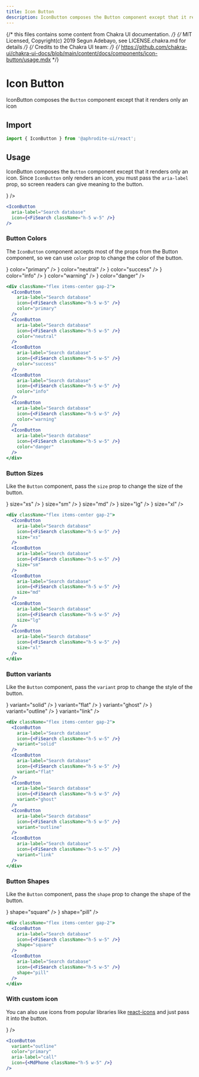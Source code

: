 ```yaml
---
title: Icon Button
description: IconButton composes the Button component except that it renders only an icon.
---
```


{/* this files contains some content from Chakra UI documentation. */}
{/* MIT Licensed, Copyright(c) 2019 Segun Adebayo, see LICENSE.chakra.md for details */}
{/* Credits to the Chakra UI team: */}
{/* https://github.com/chakra-ui/chakra-ui-docs/blob/main/content/docs/components/icon-button/usage.mdx */}

# Icon Button

IconButton composes the `Button` component except that it renders only an icon

## Import

```js
import { IconButton } from '@aphrodite-ui/react';
```

## Usage

IconButton composes the `Button` component except that it renders only an icon.
Since `IconButton` only renders an icon, you must pass the `aria-label` prop, so
screen readers can give meaning to the button.

<Canvas>
  <IconButton
    aria-label="Search database"
    icon={<FiSearch className="h-5 w-5" />}
  />
</Canvas>

```jsx
<IconButton
  aria-label="Search database"
  icon={<FiSearch className="h-5 w-5" />}
/>
```

### Button Colors

The `IconButton` component accepts most of the props from the Button component,
so we can use `color` prop to change the color of the button.

<Canvas>
  <div className="flex items-center gap-2">
    <IconButton
      aria-label="Search database"
      icon={<FiSearch className="h-5 w-5" />}
      color="primary"
    />
    <IconButton
      aria-label="Search database"
      icon={<FiSearch className="h-5 w-5" />}
      color="neutral"
    />
    <IconButton
      aria-label="Search database"
      icon={<FiSearch className="h-5 w-5" />}
      color="success"
    />
    <IconButton
      aria-label="Search database"
      icon={<FiSearch className="h-5 w-5" />}
      color="info"
    />
    <IconButton
      aria-label="Search database"
      icon={<FiSearch className="h-5 w-5" />}
      color="warning"
    />
    <IconButton
      aria-label="Search database"
      icon={<FiSearch className="h-5 w-5" />}
      color="danger"
    />
  </div>
</Canvas>

```jsx
<div className="flex items-center gap-2">
  <IconButton
    aria-label="Search database"
    icon={<FiSearch className="h-5 w-5" />}
    color="primary"
  />
  <IconButton
    aria-label="Search database"
    icon={<FiSearch className="h-5 w-5" />}
    color="neutral"
  />
  <IconButton
    aria-label="Search database"
    icon={<FiSearch className="h-5 w-5" />}
    color="success"
  />
  <IconButton
    aria-label="Search database"
    icon={<FiSearch className="h-5 w-5" />}
    color="info"
  />
  <IconButton
    aria-label="Search database"
    icon={<FiSearch className="h-5 w-5" />}
    color="warning"
  />
  <IconButton
    aria-label="Search database"
    icon={<FiSearch className="h-5 w-5" />}
    color="danger"
  />
</div>
```

### Button Sizes

Like the `Button` component, pass the `size` prop to change the size of the button.

<Canvas>
  <div className="flex items-center gap-2">
    <IconButton
      aria-label="Search database"
      icon={<FiSearch className="h-5 w-5" />}
      size="xs"
    />
    <IconButton
      aria-label="Search database"
      icon={<FiSearch className="h-5 w-5" />}
      size="sm"
    />
    <IconButton
      aria-label="Search database"
      icon={<FiSearch className="h-5 w-5" />}
      size="md"
    />
    <IconButton
      aria-label="Search database"
      icon={<FiSearch className="h-5 w-5" />}
      size="lg"
    />
    <IconButton
      aria-label="Search database"
      icon={<FiSearch className="h-5 w-5" />}
      size="xl"
    />
  </div>
</Canvas>

```jsx
<div className="flex items-center gap-2">
  <IconButton
    aria-label="Search database"
    icon={<FiSearch className="h-5 w-5" />}
    size="xs"
  />
  <IconButton
    aria-label="Search database"
    icon={<FiSearch className="h-5 w-5" />}
    size="sm"
  />
  <IconButton
    aria-label="Search database"
    icon={<FiSearch className="h-5 w-5" />}
    size="md"
  />
  <IconButton
    aria-label="Search database"
    icon={<FiSearch className="h-5 w-5" />}
    size="lg"
  />
  <IconButton
    aria-label="Search database"
    icon={<FiSearch className="h-5 w-5" />}
    size="xl"
  />
</div>
```

### Button variants

Like the `Button` component, pass the `variant` prop to change the style of the button.

<Canvas>
  <div className="flex items-center gap-2">
    <IconButton
      aria-label="Search database"
      icon={<FiSearch className="h-5 w-5" />}
      variant="solid"
    />
    <IconButton
      aria-label="Search database"
      icon={<FiSearch className="h-5 w-5" />}
      variant="flat"
    />
    <IconButton
      aria-label="Search database"
      icon={<FiSearch className="h-5 w-5" />}
      variant="ghost"
    />
    <IconButton
      aria-label="Search database"
      icon={<FiSearch className="h-5 w-5" />}
      variant="outline"
    />
    <IconButton
      aria-label="Search database"
      icon={<FiSearch className="h-5 w-5" />}
      variant="link"
    />
  </div>
</Canvas>

```jsx
<div className="flex items-center gap-2">
  <IconButton
    aria-label="Search database"
    icon={<FiSearch className="h-5 w-5" />}
    variant="solid"
  />
  <IconButton
    aria-label="Search database"
    icon={<FiSearch className="h-5 w-5" />}
    variant="flat"
  />
  <IconButton
    aria-label="Search database"
    icon={<FiSearch className="h-5 w-5" />}
    variant="ghost"
  />
  <IconButton
    aria-label="Search database"
    icon={<FiSearch className="h-5 w-5" />}
    variant="outline"
  />
  <IconButton
    aria-label="Search database"
    icon={<FiSearch className="h-5 w-5" />}
    variant="link"
  />
</div>
```

### Button Shapes

Like the `Button` component, pass the `shape` prop to change the shape of the button.

<Canvas>
  <div className="flex items-center gap-2">
    <IconButton
      aria-label="Search database"
      icon={<FiSearch className="h-5 w-5" />}
      shape="square"
    />
    <IconButton
      aria-label="Search database"
      icon={<FiSearch className="h-5 w-5" />}
      shape="pill"
    />
  </div>
</Canvas>

```jsx
<div className="flex items-center gap-2">
  <IconButton
    aria-label="Search database"
    icon={<FiSearch className="h-5 w-5" />}
    shape="square"
  />
  <IconButton
    aria-label="Search database"
    icon={<FiSearch className="h-5 w-5" />}
    shape="pill"
  />
</div>
```

### With custom icon

You can also use icons from popular libraries like
[react-icons](https://react-icons.github.io/react-icons/) and just pass it into
the button.

<Canvas>
  <IconButton
    variant="outline"
    color="primary"
    aria-label="call"
    icon={<MdPhone className="h-5 w-5" />}
  />
</Canvas>

```jsx
<IconButton
  variant="outline"
  color="primary"
  aria-label="call"
  icon={<MdPhone className="h-5 w-5" />}
/>
```
